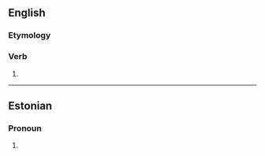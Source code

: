 ==English==

===Etymology===
{{suffix|en|sell|est}}

===Verb===
{{head|en|verb form}}

# {{en-archaic second-person singular of|sell|lang=en}}

----

==Estonian==

===Pronoun===
{{head|et|pronoun form}}

# {{inflection of|et|see||ela|s}}